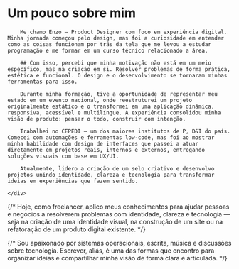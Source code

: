 
<h1 className="text-2xl font-medium">Um pouco sobre mim</h1>

<SobreGallery/>

<div class="flex flex-col items-center justify-center w-full gap-8">
    <div className="prose prose-neutral leading-normal dark:prose-invert prose-headings:mb-4 prose-img:m-auto prose-img:rounded-sm prose-hr:my-8 prose-hr:bg-neutral-800 prose-hr:h-px prose-hr:border-0 prose-a:text-rose-400 prose-a:no-underline prose-a:hover:underline prose-headings:mt-0 prose-h2:text-rose-400 prose-h3:text-rose-400 prose-h3:mb-2 prose-h3:text-base prose-h3:font-bold">

        Me chamo Enzo — Product Designer com foco em experiência digital. Minha jornada começou pelo design, mas foi a curiosidade em entender como as coisas funcionam por trás da tela que me levou a estudar programação e me formar em um curso técnico relacionado a área.

        ## Com isso, percebi que minha motivação não está em um meio específico, mas na criação em si. Resolver problemas de forma prática, estética e funcional. O design e o desenvolvimento se tornaram minhas ferramentas para isso.

        Durante minha formação, tive a oportunidade de representar meu estado em um evento nacional, onde reestruturei um projeto originalmente estático e o transformei em uma aplicação dinâmica, responsiva, acessível e multilíngue. A experiência consolidou minha visão de produto: pensar o todo, construir com intenção.

        Trabalhei no CEPEDI — um dos maiores institutos de P, D&I do país. Comecei com automações e ferramentas low-code, mas foi ao mostrar minha habilidade com design de interfaces que passei a atuar diretamente em projetos reais, internos e externos, entregando soluções visuais com base em UX/UI.

        Atualmente, lidero a criação de um selo criativo e desenvolvo projetos unindo identidade, clareza e tecnologia para transformar ideias em experiências que fazem sentido.

    </div>

</div>

<VamosConversar />

{/* Hoje, como freelancer, aplico meus conhecimentos para ajudar pessoas e negócios a resolverem problemas com identidade, clareza e tecnologia — seja na criação de uma identidade visual, na construção de um site ou na refatoração de um produto digital existente. */}

{/* Sou apaixonado por sistemas operacionais, escrita, música e discussões sobre tecnologia. Escrever, aliás, é uma das formas que encontro para organizar ideias e compartilhar minha visão de forma clara e articulada. */}
